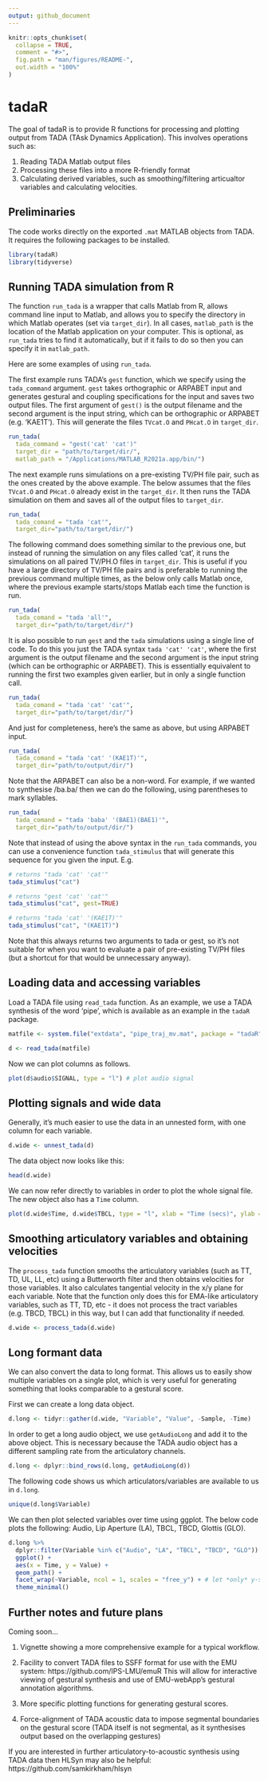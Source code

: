 ```yaml
---
output: github_document
---
```


<!-- README.md is generated from README.Rmd. Please edit that file -->

```r
knitr::opts_chunk$set(
  collapse = TRUE,
  comment = "#>",
  fig.path = "man/figures/README-",
  out.width = "100%"
)
```

# tadaR

<!-- badges: start -->
<!-- badges: end -->

The goal of tadaR is to provide R functions for processing and plotting output from TADA (TAsk Dynamics Application). This involves operations such as:

1. Reading TADA Matlab output files
2. Processing these files into a more R-friendly format
3. Calculating derived variables, such as smoothing/filtering articualtor variables and calculating velocities.


## Preliminaries

The code works directly on the exported `.mat` MATLAB objects from TADA. It requires the following packages to be installed.

```r
library(tadaR)
library(tidyverse)
```


## Running TADA simulation from R

The function `run_tada` is a wrapper that calls Matlab from R, allows command line input to Matlab, and allows you to specify the directory in which Matlab operates (set via `target_dir`). In all cases, `matlab_path` is the location of the Matlab application on your computer. This is optional, as `run_tada` tries to find it automatically, but if it fails to do so then you can specify it in `matlab_path`.

Here are some examples of using `run_tada`.

The first example runs TADA's `gest` function, which we specify using the `tada_command` argument. `gest` takes orthographic or ARPABET input and generates gestural and coupling specifications for the input and saves two output files. The first argument of `gest()` is the output filename and the second argument is the input string, which can be orthographic or ARPABET (e.g. 'KAE1T'). This will generate the files `TVcat.O` and `PHcat.O` in `target_dir`.

```r
run_tada(
  tada_command = "gest('cat' 'cat')"
  target_dir = "path/to/target/dir/",
  matlab_path = "/Applications/MATLAB_R2021a.app/bin/")
```

The next example runs simulations on a pre-existing TV/PH file pair, such as the ones created by the above example. The below assumes that the files `TVcat.O` and `PHcat.O` already exist in the `target_dir`. It then runs the TADA simulation on them and saves all of the output files to `target_dir`.

```r
run_tada(
  tada_comand = "tada 'cat'",
  target_dir="path/to/target/dir/")
```

The following command does something similar to the previous one, but instead of running the simulation on any files called 'cat', it runs the simulations on all paired TV/PH.O files in `target_dir`. This is useful if you have a large directory of TV/PH file pairs and is preferable to running the previous command multiple times, as the below only calls Matlab once, where the previous example starts/stops Matlab each time the function is run.

```r
run_tada(
  tada_comand = "tada 'all'",
  target_dir="path/to/target/dir/")
```

It is also possible to run `gest` and the `tada` simulations using a single line of code. To do this you just the TADA syntax `tada 'cat' 'cat'`, where the first argument is the output filename and the second argument is the input string (which can be orthographic or ARPABET). This is essentially equivalent to running the first two examples given earlier, but in only a single function call.

```r
run_tada(
  tada_comand = "tada 'cat' 'cat'",
  target_dir="path/to/target/dir/")
```

And just for completeness, here's the same as above, but using ARPABET input.

```r
run_tada(
  tada_comand = "tada 'cat' '(KAE1T)'",
  target_dir="path/to/output/dir/")
```

Note that the ARPABET can also be a non-word. For example, if we wanted to synthesise /ba.ba/ then we can do the following, using parentheses to mark syllables.

```r
run_tada(
  tada_comand = "tada 'baba' '(BAE1)(BAE1)'",
  target_dir="path/to/output/dir/")
```

Note that instead of using the above syntax in the `run_tada` commands, you can use a convenience function `tada_stimulus` that will generate this sequence for you given the input. E.g.

```r
# returns "tada 'cat' 'cat'"
tada_stimulus("cat")
```

```r
# returns "gest 'cat' 'cat'"
tada_stimulus("cat", gest=TRUE)
```

```r
# returns "tada 'cat' '(KAE1T)'"
tada_stimulus("cat", "(KAE1T)")
```

Note that this always returns two arguments to tada or gest, so it's not suitable for when you want to evaluate a pair of pre-existing TV/PH files (but a shortcut for that would be unnecessary anyway).


## Loading data and accessing variables

Load a TADA file using `read_tada` function. As an example, we use a TADA synthesis of the word 'pipe', which is available as an example in the `tadaR` package.

```r
matfile <- system.file("extdata", "pipe_traj_mv.mat", package = "tadaR")

d <- read_tada(matfile)
```

Now we can plot columns as follows.

```r
plot(d$audio$SIGNAL, type = "l") # plot audio signal
```


## Plotting signals and wide data

Generally, it's much easier to use the data in an unnested form, with one column for each variable.

```r
d.wide <- unnest_tada(d)
```

The data object now looks like this:

```r
head(d.wide)
```

We can now refer directly to variables in order to plot the whole signal file. The new object also has a `Time` column.

```r
plot(d.wide$Time, d.wide$TBCL, type = "l", xlab = "Time (secs)", ylab = "TBCL")
```

## Smoothing articulatory variables and obtaining velocities

The `process_tada` function smooths the articulatory variables (such as TT, TD, UL, LL, etc) using a Butterworth filter and then obtains velocities for those variables. It also calculates tangential velocity in the x/y plane for each variable. Note that the function only does this for EMA-like articulatory variables, such as TT, TD, etc - it does not process the tract variables (e.g. TBCD, TBCL) in this way, but I can add that functionality if needed.

```r
d.wide <- process_tada(d.wide)
```

## Long formant data

We can also convert the data to long format. This allows us to easily show multiple variables on a single plot, which is very useful for generating something that looks comparable to a gestural score.

First we can create a long data object.

```r
d.long <- tidyr::gather(d.wide, "Variable", "Value", -Sample, -Time)
```

In order to get a long audio object, we use `getAudioLong` and add it to the above object. This is necessary because the TADA audio object has a different sampling rate from the articulatory channels.

```r
d.long <- dplyr::bind_rows(d.long, getAudioLong(d))
```

The following code shows us which articulators/variables are available to us in `d.long`.

```r
unique(d.long$Variable)
```

We can then plot selected variables over time using ggplot. The below code plots the following: Audio, Lip Aperture (LA), TBCL, TBCD, Glottis (GLO).

```r
d.long %>% 
  dplyr::filter(Variable %in% c("Audio", "LA", "TBCL", "TBCD", "GLO")) %>% 
  ggplot() +
  aes(x = Time, y = Value) +
  geom_path() +
  facet_wrap(~Variable, ncol = 1, scales = "free_y") + # let *only* y-scaling be free
  theme_minimal()
```


## Further notes and future plans

Coming soon...

1. Vignette showing a more comprehensive example for a typical workflow.

2. Facility to convert TADA files to SSFF format for use with the EMU system: https://github.com/IPS-LMU/emuR This will allow for interactive viewing of gestural synthesis and use of EMU-webApp's gestural annotation algorithms.

3. More specific plotting functions for generating gestural scores.

4. Force-alignment of TADA acoustic data to impose segmental boundaries on the gestural score (TADA itself is not segmental, as it synthesises output based on the overlapping gestures)

If you are interested in further articulatory-to-acoustic synthesis using TADA data then HLSyn may also be helpful: https://github.com/samkirkham/hlsyn
